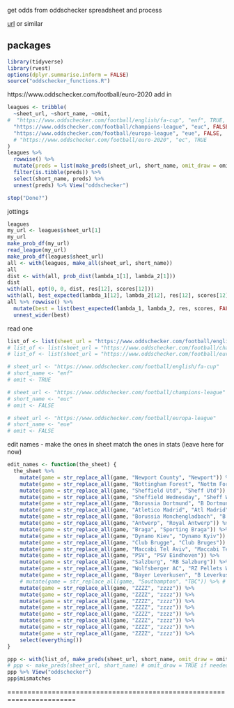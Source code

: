 
get odds from oddschecker spreadsheet and process

[url](https://www.oddschecker.com/football/english/fa-cup) or similar

## packages

```r
library(tidyverse)
library(rvest)
options(dplyr.summarise.inform = FALSE)
source("oddschecker_functions.R")
```

https://www.oddschecker.com/football/euro-2020 add in

```r
leagues <- tribble(
  ~sheet_url, ~short_name, ~omit,
#  "https://www.oddschecker.com/football/english/fa-cup", "enf", TRUE,
  "https://www.oddschecker.com/football/champions-league", "euc", FALSE,
  "https://www.oddschecker.com/football/europa-league", "eue", FALSE,
  # "https://www.oddschecker.com/football/euro-2020", "ec", TRUE
)
leagues %>% 
  rowwise() %>% 
  mutate(preds = list(make_preds(sheet_url, short_name, omit_draw = omit))) %>% 
  filter(is.tibble(preds)) %>% 
  select(short_name, preds) %>% 
  unnest(preds) %>% View("oddschecker")
```


```r
stop("Done?")
```

jottings

```r
leagues
my_url <- leagues$sheet_url[1]
my_url
make_prob_df(my_url)
read_league(my_url)
make_prob_df(leagues$sheet_url) 
all <- with(leagues, make_all(sheet_url, short_name))
all
dist <- with(all, prob_dist(lambda_1[1], lambda_2[1]))
dist
with(all, ept(0, 0, dist, res[12], scores[12]))
with(all, best_expected(lambda_1[12], lambda_2[12], res[12], scores[12], FALSE))
all %>% rowwise() %>% 
  mutate(best = list(best_expected(lambda_1, lambda_2, res, scores, FALSE))) %>% 
  unnest_wider(best)
```


read one

```r
list_of <- list(sheet_url = "https://www.oddschecker.com/football/english/fa-cup", short_name = "enf", omit = TRUE)
# list_of <- list(sheet_url = "https://www.oddschecker.com/football/champions-league", short_name = "euc", omit = FALSE)
# list_of <- list(sheet_url = "https://www.oddschecker.com/football/europa-league", short_name = "eue", omit = FALSE)

# sheet_url <- "https://www.oddschecker.com/football/english/fa-cup"
# short_name <- "enf"
# omit <- TRUE

# sheet_url <- "https://www.oddschecker.com/football/champions-league"
# short_name <- "euc"
# omit <- FALSE

# sheet_url <- "https://www.oddschecker.com/football/europa-league"
# short_name <- "eue"
# omit <- FALSE
```




edit names - make the ones in sheet match the ones in stats (leave here for now)

```r
edit_names <- function(the_sheet) {
  the_sheet %>% 
    mutate(game = str_replace_all(game, "Newport County", "Newport")) %>% 
    mutate(game = str_replace_all(game, "Nottingham Forest", "Nottm Forest")) %>%
    mutate(game = str_replace_all(game, "Sheffield Utd", "Sheff Utd")) %>%
    mutate(game = str_replace_all(game, "Sheffield Wednesday", "Sheff Wed")) %>%
    mutate(game = str_replace_all(game, "Borussia Dortmund", "B Dortmund")) %>%
    mutate(game = str_replace_all(game, "Atletico Madrid", "Atl Madrid")) %>%
    mutate(game = str_replace_all(game, "Borussia Monchengladbach", "B Mgladbach")) %>%
    mutate(game = str_replace_all(game, "Antwerp", "Royal Antwerp")) %>%
    mutate(game = str_replace_all(game, "Braga", "Sporting Braga")) %>%
    mutate(game = str_replace_all(game, "Dynamo Kiev", "Dynamo Kyiv")) %>%
    mutate(game = str_replace_all(game, "Club Brugge", "Club Bruges")) %>%
    mutate(game = str_replace_all(game, "Maccabi Tel Aviv", "Maccabi Tel-Aviv")) %>%
    mutate(game = str_replace_all(game, "PSV", "PSV Eindhoven")) %>%
    mutate(game = str_replace_all(game, "Salzburg", "RB Salzburg")) %>%
    mutate(game = str_replace_all(game, "Wolfsberger AC", "RZ Pellets WAC")) %>%
    mutate(game = str_replace_all(game, "Bayer Leverkusen", "B Leverkusen")) %>%
    # mutate(game = str_replace_all(game, "Southampton", "TBC")) %>% # this can go later
    mutate(game = str_replace_all(game, "ZZZZ", "zzzz")) %>%
    mutate(game = str_replace_all(game, "ZZZZ", "zzzz")) %>%
    mutate(game = str_replace_all(game, "ZZZZ", "zzzz")) %>%
    mutate(game = str_replace_all(game, "ZZZZ", "zzzz")) %>%
    mutate(game = str_replace_all(game, "ZZZZ", "zzzz")) %>%
    mutate(game = str_replace_all(game, "ZZZZ", "zzzz")) %>%
    mutate(game = str_replace_all(game, "ZZZZ", "zzzz")) %>%
    mutate(game = str_replace_all(game, "ZZZZ", "zzzz")) %>%
    select(everything())
}
```

```r
ppp <- with(list_of, make_preds(sheet_url, short_name, omit_draw = omit))
# ppp <- make_preds(sheet_url, short_name) # omit_drow = TRUE if needed
ppp %>% View("oddschecker")
ppp$mismatches

```

=======================================================================



